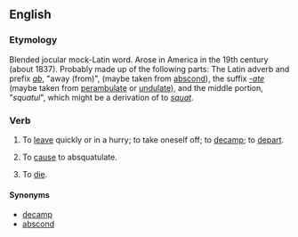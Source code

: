 ==English==

===Etymology===
Blended jocular mock-Latin word. Arose in America in the 19th century (about 1837). Probably made up of the following parts: The Latin adverb and prefix ''[[ab]]'', "away (from)", (maybe taken from [[abscond]]), the suffix ''[[-ate]]'' (maybe taken from [[perambulate]] or [[undulate]]), and the middle portion, "''squatul''", which might be a derivation of to ''[[squat]]''.

===Verb===
{{en-infl-reg-other-e|absquatulat|e}}
# {{transitive}}  To [[leave]] quickly or in a hurry; to take oneself off; to [[decamp]]; to [[depart]].
# {{transitive}} To [[cause]] to absquatulate.
# {{transitive}} To [[die]].

====Synonyms====
*[[decamp]]
*[[abscond]]